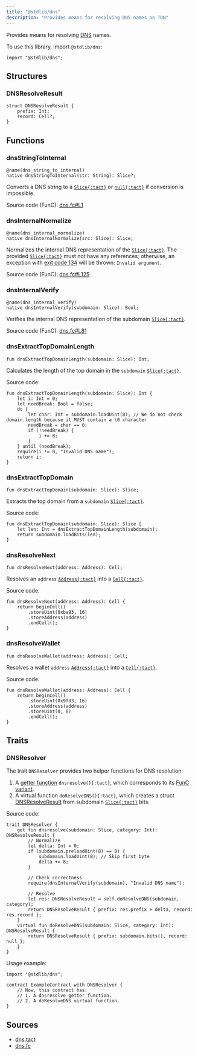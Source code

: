 ```yaml
---
title: "@stdlib/dns"
description: "Provides means for resolving DNS names on TON"
---
```


Provides means for resolving [DNS](https://docs.ton.org/participate/web3/dns) names.

To use this library, import `@stdlib/dns`:

```tact
import "@stdlib/dns";
```

## Structures

### DNSResolveResult

```tact
struct DNSResolveResult {
    prefix: Int;
    record: Cell?;
}
```

## Functions

### dnsStringToInternal

```tact
@name(dns_string_to_internal)
native dnsStringToInternal(str: String): Slice?;
```

Converts a DNS string to a [`Slice{:tact}`][slice] or [`null{:tact}`](/book/optionals) if conversion is impossible.

Source code (FunC): [dns.fc#L1](https://github.com/tact-lang/tact/blob/e69c7fc99dc9be3fa5ff984456c03ffe8fed3677/stdlib/libs/dns.fc#L1)

### dnsInternalNormalize

```tact
@name(dns_internal_normalize)
native dnsInternalNormalize(src: Slice): Slice;
```

Normalizes the internal DNS representation of the [`Slice{:tact}`][slice]. The provided [`Slice{:tact}`][slice] must not have any references; otherwise, an exception with [exit code 134](/book/exit-codes#134) will be thrown: `Invalid argument`.

Source code (FunC): [dns.fc#L125](https://github.com/tact-lang/tact/blob/e69c7fc99dc9be3fa5ff984456c03ffe8fed3677/stdlib/libs/dns.fc#L125)

### dnsInternalVerify

```tact
@name(dns_internal_verify)
native dnsInternalVerify(subdomain: Slice): Bool;
```

Verifies the internal DNS representation of the subdomain [`Slice{:tact}`][slice].

Source code (FunC): [dns.fc#L81](https://github.com/tact-lang/tact/blob/e69c7fc99dc9be3fa5ff984456c03ffe8fed3677/stdlib/libs/dns.fc#L81)

### dnsExtractTopDomainLength

```tact
fun dnsExtractTopDomainLength(subdomain: Slice): Int;
```

Calculates the length of the top domain in the `subdomain` [`Slice{:tact}`][slice].

Source code:

```tact
fun dnsExtractTopDomainLength(subdomain: Slice): Int {
    let i: Int = 0;
    let needBreak: Bool = false;
    do {
        let char: Int = subdomain.loadUint(8); // We do not check domain.length because it MUST contain a \0 character
        needBreak = char == 0;
        if (!needBreak) {
            i += 8;
        }
    } until (needBreak);
    require(i != 0, "Invalid DNS name");
    return i;
}
```

### dnsExtractTopDomain

```tact
fun dnsExtractTopDomain(subdomain: Slice): Slice;
```

Extracts the top domain from a `subdomain` [`Slice{:tact}`][slice].

Source code:

```tact
fun dnsExtractTopDomain(subdomain: Slice): Slice {
    let len: Int = dnsExtractTopDomainLength(subdomain);
    return subdomain.loadBits(len);
}
```

### dnsResolveNext

```tact
fun dnsResolveNext(address: Address): Cell;
```

Resolves an `address` [`Address{:tact}`][p] into a [`Cell{:tact}`][cell].

Source code:

```tact
fun dnsResolveNext(address: Address): Cell {
    return beginCell()
        .storeUint(0xba93, 16)
        .storeAddress(address)
        .endCell();
}
```

### dnsResolveWallet

```tact
fun dnsResolveWallet(address: Address): Cell;
```

Resolves a wallet `address` [`Address{:tact}`][p] into a [`Cell{:tact}`][cell].

Source code:

```tact
fun dnsResolveWallet(address: Address): Cell {
    return beginCell()
        .storeUint(0x9fd3, 16)
        .storeAddress(address)
        .storeUint(0, 8)
        .endCell();
}
```

## Traits

### DNSResolver

The trait `DNSResolver` provides two helper functions for DNS resolution:

1. A [getter function](/book/functions#get) `dnsresolve(){:tact}`, which corresponds to its [FunC variant](https://docs.ton.org/develop/howto/subresolvers#dnsresolve-code).
2. A virtual function `doResolveDNS(){:tact}`, which creates a struct [DNSResolveResult](#dnsresolveresult) from subdomain [`Slice{:tact}`][slice] bits.

Source code:

```tact
trait DNSResolver {
    get fun dnsresolve(subdomain: Slice, category: Int): DNSResolveResult {
        // Normalize
        let delta: Int = 0;
        if (subdomain.preloadUint(8) == 0) {
            subdomain.loadUint(8); // Skip first byte
            delta += 8;
        }

        // Check correctness
        require(dnsInternalVerify(subdomain), "Invalid DNS name");

        // Resolve
        let res: DNSResolveResult = self.doResolveDNS(subdomain, category);
        return DNSResolveResult { prefix: res.prefix + delta, record: res.record };
    }
    virtual fun doResolveDNS(subdomain: Slice, category: Int): DNSResolveResult {
        return DNSResolveResult { prefix: subdomain.bits(), record: null };
    }
}
```

Usage example:

```tact
import "@stdlib/dns";

contract ExampleContract with DNSResolver {
    // Now, this contract has:
    // 1. A dnsresolve getter function.
    // 2. A doResolveDNS virtual function.
}
```

## Sources

* [dns.tact](https://github.com/tact-lang/tact/blob/61541b7783098e1af669faccd7d2334c10981c72/stdlib/libs/dns.tact)
* [dns.fc](https://github.com/tact-lang/tact/blob/e69c7fc99dc9be3fa5ff984456c03ffe8fed3677/stdlib/libs/dns.fc)

[p]: /book/types#primitive-types
[cell]: /book/cells#cells
[slice]: /book/cells#slices
